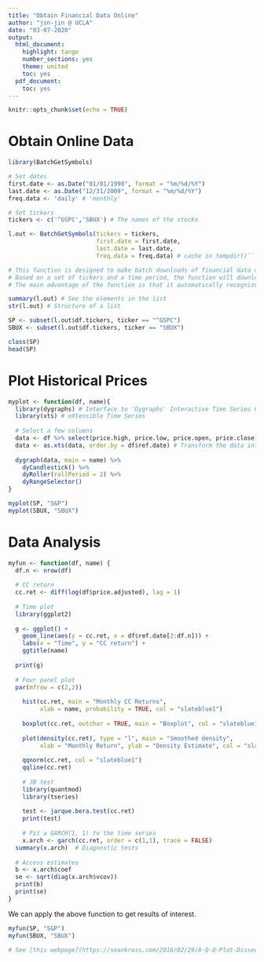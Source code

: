 ```yaml
---
title: "Obtain Financial Data Online"
author: "jsn-jin @ UCLA"
date: "03-07-2020"
output:
  html_document:
    highlight: tango
    number_sections: yes
    theme: united
    toc: yes
  pdf_document:
    toc: yes
---
```


```r
knitr::opts_chunk$set(echo = TRUE)
```



# Obtain Online Data

```r
library(BatchGetSymbols)

# Set dates
first.date <- as.Date("01/01/1998", format = "%m/%d/%Y")
last.date <- as.Date("12/31/2009", format = "%m/%d/%Y")
freq.data <- 'daily' # 'monthly'

# Set tickers
tickers <- c('^GSPC','SBUX') # The names of the stocks

l.out <- BatchGetSymbols(tickers = tickers, 
                         first.date = first.date,
                         last.date = last.date, 
                         freq.data = freq.data) # cache in tempdir()```

# This function is designed to make batch downloads of financial data using getSymbols. 
# Based on a set of tickers and a time period, the function will download the data for each ticker and return a report of the process, along with the actual data in the long dataframe format. 
# The main advantage of the function is that it automatically recognizes the source of the dataset from the ticker and structures the resulting data from different sources in the long format. A caching system is also presente, making it very fast.

summary(l.out) # See the elements in the list
str(l.out) # Structure of a list

SP <- subset(l.out$df.tickers, ticker == "^GSPC")
SBUX <- subset(l.out$df.tickers, ticker == "SBUX")

class(SP)
head(SP)
```

# Plot Historical Prices

```r
myplot <- function(df, name){
  library(dygraphs) # Interface to 'Dygraphs' Interactive Time Series Charting Library 
  library(xts) # eXtensible Time Series
  
  # Select a few columns
  data <- df %>% select(price.high, price.low, price.open, price.close) # Select data
  data <- as.xts(data, order.by = df$ref.date) # Transform the data into xts class
  
  dygraph(data, main = name) %>%
    dyCandlestick() %>%
    dyRoller(rollPeriod = 2) %>%
    dyRangeSelector()
}

myplot(SP, "S&P")
myplot(SBUX, "SBUX")
```



# Data Analysis

```r
myfun <- function(df, name) {
  df.n <- nrow(df)
  
  # CC return
  cc.ret <- diff(log(df$price.adjusted), lag = 1)
  
  # Time plot
  library(ggplot2)
  
  g <- ggplot() + 
    geom_line(aes(y = cc.ret, x = df$ref.date[2:df.n])) + 
    labs(x = "Time", y = "CC return") + 
    ggtitle(name)
  
  print(g)
  
  # Four panel plot
  par(mfrow = c(2,2))
  
	hist(cc.ret, main = "Monthly CC Returns",
	     xlab = name, probability = TRUE, col = "slateblue1")
	
	boxplot(cc.ret, outchar = TRUE, main = "Boxplot", col = "slateblue1")
	
	plot(density(cc.ret), type = "l", main = "Smoothed density",
	     xlab = "Monthly Return", ylab = "Density Estimate", col = "slateblue1")
	
	qqnorm(cc.ret, col = "slateblue1")
	qqline(cc.ret)
	
	# JB test
	library(quantmod)
	library(tseries)
	
	test <- jarque.bera.test(cc.ret)
	print(test)
	
	# Fit a GARCH(1, 1) to the time series
	x.arch <- garch(cc.ret, order = c(1,1), trace = FALSE)
  summary(x.arch)  # Diagnostic tests
  
  # Access estimates
  b <- x.arch$coef
  se <- sqrt(diag(x.arch$vcov))
  print(b)
  print(se)
}
```

We can apply the above function to get results of interest.

```r
myfun(SP, "S&P")
myfun(SBUX, "SBUX")
```

```r
# See [this webpage](https://seankross.com/2016/02/29/A-Q-Q-Plot-Dissection-Kit.html) for more on QQ plot.
```
